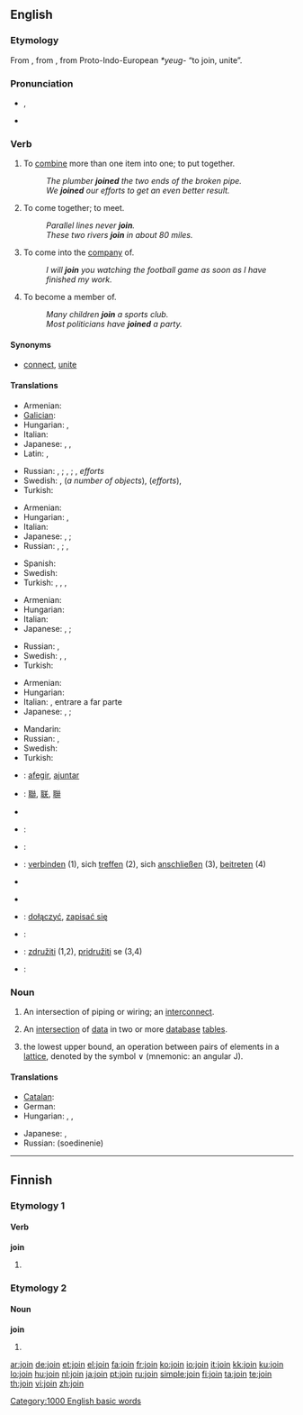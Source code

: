 ==English==

===Etymology===
From {{etyl|fro}} {{term|joindre|lang=fro}}, from {{etyl|la}} {{term|iungo|iungō|join, yoke|lang=la}}, from Proto-Indo-European ''*yeug-'' “to join, unite”.

===Pronunciation===
* {{a|UK}} {{IPA|/ˈdʒɔɪn/}}, {{SAMPA|/"dZOIn/}}
*: {{rhymes|ɔɪn}}
* {{audio|en-us-join.ogg|Audio (US)}}

===Verb===
{{en-verb}}

# To [[combine]] more than one item into one; to put together.
#: ''The plumber '''joined''' the two ends of the broken pipe.''
#: ''We '''joined''' our efforts to get an even better result.''
# To come together; to meet.
#: ''Parallel lines never '''join'''.''
#: ''These two rivers '''join''' in about 80 miles.''
# To come into the [[company]] of.
#: ''I will '''join''' you watching the football game as soon as I have finished my work.''
# To become a member of.
#: ''Many children '''join''' a sports club.''
#: ''Most politicians have '''joined''' a party.''

====Synonyms====
* {{sense|to combine more than one item into one}} [[connect]], [[unite]]

====Translations====
{{trans-top|to combine more than one item into one; to put together}}
* Armenian: {{t-|hy|միացնել|tr=miac’nel|sc=Armn|xs=Armenian}}
* [[Galician]]: {{t-|gl|xuntar|xs=Galician}}
* Hungarian: {{t|hu|összekapcsol}}, {{t|hu|összeköt}}
* Italian: {{t+|it|unire}}
* Japanese: {{t|ja|つなげる|tr=tsunageru|sc=Jpan}}, {{t|ja|接続|alt=接続する|tr=setsuzoku suru|sc=Jpan}}, {{t-|ja|結合|alt=結合する|tr=ketsugō suru|sc=Jpan}}
* Latin: {{t|la|coniungo|alt=coniungō}}, {{t-|la|conecto|alt=cōnectō}}
{{trans-mid}}
* Russian: {{t|ru|соединять|tr=sojedin'át'|sc=Cyrl}} {{impf}}, {{t|ru|соединить|tr=soedinít'|sc=Cyrl}} {{pf}}; {{t|ru|скреплять|tr=skr'epl'át'|sc=Cyrl}} {{impf}}, {{t|ru|скрепить|tr=skr'epít'|sc=Cyrl}} {{pf}}; {{t|ru|объединять|tr=objedin'át'|sc=Cyrl}} {{impf}}, {{t|ru|объединить|tr=objedinít'|sc=Cyrl}} {{pf}} ''efforts''
* Swedish: {{t|sv|sammanfoga}}, {{t|sv|foga samman}} (''a number of objects''), {{t|sv|slå samman}} (''efforts''), {{t|sv|föra samman}}
* Turkish: {{t+|tr|katılmak}}
{{trans-bottom}}

{{trans-top|to come together; to meet}}
* Armenian: {{t-|hy|միանալ|tr=mianal|sc=Armn|xs=Armenian}}
* Hungarian: {{t|hu|beletorkollik}}, {{t+|hu|találkozik}}
* Italian: {{t+|it|incontrare}}
* Japanese: {{t|ja|つながる|tr=tsunagaru|sc=Jpan}}, {{t|ja|接続|alt=接続する|tr=setsuzoku suru|sc=Jpan}}; {{qalifier|for a river or road}} {{t|ja|合流|alt=合流する|tr=gōryū suru|sc=Jpan}}
* Russian: {{t|ru|соединяться|tr=sojedin'át's'a|sc=Cyrl}} {{impf}}, {{t+|ru|соединиться|tr=soedinít's'a|sc=Cyrl}} {{pf}}; {{t|ru|объединяться|tr=objedin'át's'a|sc=Cyrl}} {{impf}}, {{t|ru|объединиться|tr=objedinít's'a|sc=Cyrl}} {{pf}}
{{trans-mid}}
* Spanish: {{t+|es|acompañar}}
* Swedish: {{t|sv|mötas}}
* Turkish: {{t+|tr|birleşmek}}, {{t+|tr|çakışmak}}, {{t+|tr|kesişmek}}, {{t+|tr|bir araya gelmek}}
{{trans-bottom}}

{{trans-top|to come into the company of}}
* Armenian: {{t-|hy|միանալ|tr=mianal|sc=Armn|xs=Armenian}}
* Hungarian: {{t+|hu|csatlakozik}}
* Italian: {{t-|it|aggregarsi}}
* Japanese: {{t|ja|加わる|tr=kuwawaru|sc=Jpan}}, {{t|ja|同伴|alt=同伴する|tr=dōhan suru|sc=Jpan}}; {{qualifier|figurative}} {{t|ja|合流|alt=合流する|tr=gōryū suru|sc=Jpan}}
{{trans-mid}}
* Russian: {{t|ru|присоединяться|tr=prisojedin'át's'a|sc=Cyrl}} {{impf}}, {{t+|ru|присоединиться|tr=prisoedinít's'a|sc=Cyrl}} {{pf}}
* Swedish: {{t|sv|följa med}}, {{t|sv|komma med}}, {{t+|sv|hänga med}}
* Turkish: {{t+|tr|katılmak}}
{{trans-bottom}}

{{trans-top|to become a member of}}
* Armenian: {{t-|hy|միանալ|tr=mianal|sc=Armn|xs=Armenian}}
* Hungarian: {{t|hu|belép}}
* Italian: {{t+|it|aderire}}, entrare a far parte
* Japanese: {{t|ja|加わる|tr=kuwawaru|sc=Jpan}}, {{t+|ja|参加|alt=参加する|tr=sanka suru|sc=Jpan}}; {{qualifier|figurative}} {{t|ja|合流|alt=合流する|tr=gōryū suru|sc=Jpan}}
{{trans-mid}}
* Mandarin: {{tø|cmn|加盟}}
* Russian: {{t+|ru|вступать|tr=vstupát'|sc=Cyrl}} {{impf}}, {{t+|ru|вступить|tr=vstupít'|sc=Cyrl}} {{impf}}
* Swedish: {{t|sv|gå med i}}
* Turkish: {{t+|tr|katılmak}}
{{trans-bottom}}

{{checktrans-top}}
* {{ttbc|Catalan}}: [[afegir]], [[ajuntar]]
* {{ttbc|CJKV Characters}}: [[聯]], [[联]], [[聨]]
* {{trreq|Chinese}}
* {{ttbc|Dutch}}: {{t-|nl|voegen}}
* {{ttbc|French}}: {{t+|fr|rejoindre}}
* {{ttbc|German}}: [[verbinden]] (1), sich [[treffen]] (2), sich [[anschließen]] (3), [[beitreten]] (4)
* {{trreq|Hebrew}}
{{checktrans-mid}}
* {{trreq|Old English}}
* {{ttbc|Polish}}: [[dołączyć]], [[zapisać się]]
* {{ttbc|Portuguese}}: {{t+|pt|juntar}}
* {{ttbc|Slovene}}: [[združiti]] (1,2), [[pridružiti]] se (3,4)
* {{ttbc|Spanish}}: {{t-|es|juntar}}
{{checktrans-bottom}}

===Noun===
{{en-noun}}

# An intersection of piping or wiring; an [[interconnect]].
# {{computing}} An [[intersection]] of [[data]] in two or more [[database]] [[table]]s.
# {{algebra}} the lowest upper bound, an operation between pairs of elements in a [[lattice]], denoted by the symbol <math> \vee </math> (mnemonic: an angular J).

====Translations====
{{trans-top|an intersection of piping or wiring; an interconnect}}
* [[Catalan]]: {{t-|ca|unió}}
* German: {{t+|de|Verbindung|f}}
* Hungarian: {{t|hu|kötés}}, {{t|hu|csatlakozás}}, {{t|hu|toldás}}
{{trans-mid}}
* Japanese: {{t|ja|接続|tr=setsuzoku|sc=Jpan}}, {{t-|ja|結合|tr=ketsugō|sc=Jpan}}
* Russian: {{t+|ru|соединение|sc=Cyrl}} (soedinenie)
{{trans-bottom}}

[[Category:1000 English basic words]]

----

==Finnish==

===Etymology 1===

====Verb====
'''join'''

# {{fi-form of|juoda|type=verb|pr=first-person|pl=singular|mood=indicative|tense=past}}

===Etymology 2===

====Noun====
'''join'''

# {{fi-form of|joki|type=noun|case=instructive|pl=plural}}

[[ar:join]]
[[de:join]]
[[et:join]]
[[el:join]]
[[fa:join]]
[[fr:join]]
[[ko:join]]
[[io:join]]
[[it:join]]
[[kk:join]]
[[ku:join]]
[[lo:join]]
[[hu:join]]
[[nl:join]]
[[ja:join]]
[[pt:join]]
[[ru:join]]
[[simple:join]]
[[fi:join]]
[[ta:join]]
[[te:join]]
[[th:join]]
[[vi:join]]
[[zh:join]]